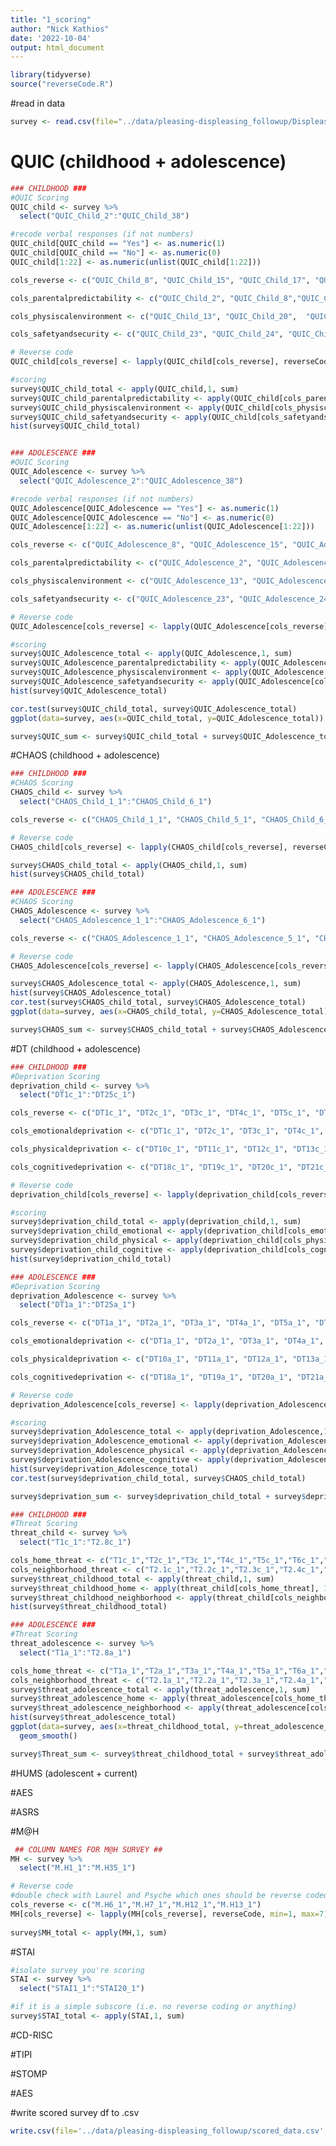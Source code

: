 ```yaml
---
title: "1_scoring"
author: "Nick Kathios"
date: '2022-10-04'
output: html_document
---
```


```r
library(tidyverse)
source("reverseCode.R")
```

#read in data
```r
survey <- read.csv(file="../data/pleasing-displeasing_followup/Displeasing)_October 18, 2022_14.03.csv")
```

# QUIC (childhood + adolescence)
```r
### CHILDHOOD ###
#QUIC Scoring
QUIC_child <- survey %>%
  select("QUIC_Child_2":"QUIC_Child_38")

#recode verbal responses (if not numbers)
QUIC_child[QUIC_child == "Yes"] <- as.numeric(1)
QUIC_child[QUIC_child == "No"] <- as.numeric(0)
QUIC_child[1:22] <- as.numeric(unlist(QUIC_child[1:22]))

cols_reverse <- c("QUIC_Child_8", "QUIC_Child_15", "QUIC_Child_17", "QUIC_Child_36")

cols_parentalpredictability <- c("QUIC_Child_2", "QUIC_Child_8","QUIC_Child_11", "QUIC_Child_12", "QUIC_Child_15","QUIC_Child_16", "QUIC_Child_17","QUIC_Child_31","QUIC_Child_32","QUIC_Child_33", "QUIC_Child_34","QUIC_Child_35")

cols_physiscalenvironment <- c("QUIC_Child_13", "QUIC_Child_20",  "QUIC_Child_26", "QUIC_Child_27", "QUIC_Child_36", "QUIC_Child_37", "QUIC_Child_38")

cols_safetyandsecurity <- c("QUIC_Child_23", "QUIC_Child_24", "QUIC_Child_25")

# Reverse code
QUIC_child[cols_reverse] <- lapply(QUIC_child[cols_reverse], reverseCode, min=0, max=1)

#scoring
survey$QUIC_child_total <- apply(QUIC_child,1, sum)
survey$QUIC_child_parentalpredictability <- apply(QUIC_child[cols_parentalpredictability], 1,sum)
survey$QUIC_child_physiscalenvironment <- apply(QUIC_child[cols_physiscalenvironment], 1,sum)
survey$QUIC_child_safetyandsecurity <- apply(QUIC_child[cols_safetyandsecurity], 1,sum)
hist(survey$QUIC_child_total)


### ADOLESCENCE ###
#QUIC Scoring
QUIC_Adolescence <- survey %>%
  select("QUIC_Adolescence_2":"QUIC_Adolescence_38")

#recode verbal responses (if not numbers)
QUIC_Adolescence[QUIC_Adolescence == "Yes"] <- as.numeric(1)
QUIC_Adolescence[QUIC_Adolescence == "No"] <- as.numeric(0)
QUIC_Adolescence[1:22] <- as.numeric(unlist(QUIC_Adolescence[1:22]))

cols_reverse <- c("QUIC_Adolescence_8", "QUIC_Adolescence_15", "QUIC_Adolescence_17", "QUIC_Adolescence_36")

cols_parentalpredictability <- c("QUIC_Adolescence_2", "QUIC_Adolescence_8","QUIC_Adolescence_11", "QUIC_Adolescence_12", "QUIC_Adolescence_15","QUIC_Adolescence_16", "QUIC_Adolescence_17","QUIC_Adolescence_31","QUIC_Adolescence_32","QUIC_Adolescence_33", "QUIC_Adolescence_34","QUIC_Adolescence_35")

cols_physiscalenvironment <- c("QUIC_Adolescence_13", "QUIC_Adolescence_20",  "QUIC_Adolescence_26", "QUIC_Adolescence_27", "QUIC_Adolescence_36", "QUIC_Adolescence_37", "QUIC_Adolescence_38")

cols_safetyandsecurity <- c("QUIC_Adolescence_23", "QUIC_Adolescence_24", "QUIC_Adolescence_25")

# Reverse code
QUIC_Adolescence[cols_reverse] <- lapply(QUIC_Adolescence[cols_reverse], reverseCode, min=0, max=1)

#scoring
survey$QUIC_Adolescence_total <- apply(QUIC_Adolescence,1, sum)
survey$QUIC_Adolescence_parentalpredictability <- apply(QUIC_Adolescence[cols_parentalpredictability], 1,sum)
survey$QUIC_Adolescence_physiscalenvironment <- apply(QUIC_Adolescence[cols_physiscalenvironment], 1,sum)
survey$QUIC_Adolescence_safetyandsecurity <- apply(QUIC_Adolescence[cols_safetyandsecurity], 1,sum)
hist(survey$QUIC_Adolescence_total)

cor.test(survey$QUIC_child_total, survey$QUIC_Adolescence_total)
ggplot(data=survey, aes(x=QUIC_child_total, y=QUIC_Adolescence_total)) + geom_point()

survey$QUIC_sum <- survey$QUIC_child_total + survey$QUIC_Adolescence_total
```

#CHAOS (childhood + adolescence)
```r
### CHILDHOOD ###
#CHAOS Scoring
CHAOS_child <- survey %>%
  select("CHAOS_Child_1_1":"CHAOS_Child_6_1")

cols_reverse <- c("CHAOS_Child_1_1", "CHAOS_Child_5_1", "CHAOS_Child_6_1")

# Reverse code
CHAOS_child[cols_reverse] <- lapply(CHAOS_child[cols_reverse], reverseCode, min=1, max=5)

survey$CHAOS_child_total <- apply(CHAOS_child,1, sum)
hist(survey$CHAOS_child_total)

### ADOLESCENCE ###
#CHAOS Scoring
CHAOS_Adolescence <- survey %>%
  select("CHAOS_Adolescence_1_1":"CHAOS_Adolescence_6_1")

cols_reverse <- c("CHAOS_Adolescence_1_1", "CHAOS_Adolescence_5_1", "CHAOS_Adolescence_6_1")

# Reverse code
CHAOS_Adolescence[cols_reverse] <- lapply(CHAOS_Adolescence[cols_reverse], reverseCode, min=1, max=5)

survey$CHAOS_Adolescence_total <- apply(CHAOS_Adolescence,1, sum)
hist(survey$CHAOS_Adolescence_total)
cor.test(survey$CHAOS_child_total, survey$CHAOS_Adolescence_total)
ggplot(data=survey, aes(x=CHAOS_child_total, y=CHAOS_Adolescence_total)) + geom_point()

survey$CHAOS_sum <- survey$CHAOS_child_total + survey$CHAOS_Adolescence_total
```

#DT (childhood + adolescence)
```r
### CHILDHOOD ###
#Deprivation Scoring
deprivation_child <- survey %>%
  select("DT1c_1":"DT25c_1")

cols_reverse <- c("DT1c_1", "DT2c_1", "DT3c_1", "DT4c_1", "DT5c_1", "DT6c_1", "DT7c_1", "DT10c_1")

cols_emotionaldeprivation <- c("DT1c_1", "DT2c_1", "DT3c_1", "DT4c_1", "DT5c_1", "DT6c_1", "DT7c_1")

cols_physicaldeprivation <- c("DT10c_1", "DT11c_1", "DT12c_1", "DT13c_1", "DT14c_1", "DT15c_1", "DT16c_1", "DT17c_1")

cols_cognitivedeprivation <- c("DT18c_1", "DT19c_1", "DT20c_1", "DT21c_1", "DT22c_1", "DT23c_1", "DT24c_1", "DT25c_1")

# Reverse code
deprivation_child[cols_reverse] <- lapply(deprivation_child[cols_reverse], reverseCode, min=1, max=4)

#scoring
survey$deprivation_child_total <- apply(deprivation_child,1, sum)
survey$deprivation_child_emotional <- apply(deprivation_child[cols_emotionaldeprivation], 1,sum)
survey$deprivation_child_physical <- apply(deprivation_child[cols_physicaldeprivation], 1,sum)
survey$deprivation_child_cognitive <- apply(deprivation_child[cols_cognitivedeprivation], 1,sum)
hist(survey$deprivation_child_total)

### ADOLESCENCE ###
#Deprivation Scoring
deprivation_Adolescence <- survey %>%
  select("DT1a_1":"DT25a_1")

cols_reverse <- c("DT1a_1", "DT2a_1", "DT3a_1", "DT4a_1", "DT5a_1", "DT6a_1", "DT7a_1", "DT10a_1")

cols_emotionaldeprivation <- c("DT1a_1", "DT2a_1", "DT3a_1", "DT4a_1", "DT5a_1", "DT6a_1", "DT7a_1")

cols_physicaldeprivation <- c("DT10a_1", "DT11a_1", "DT12a_1", "DT13a_1", "DT14a_1", "DT15a_1", "DT16a_1", "DT17a_1")

cols_cognitivedeprivation <- c("DT18a_1", "DT19a_1", "DT20a_1", "DT21a_1", "DT22a_1", "DT23a_1", "DT24a_1", "DT25a_1")

# Reverse code
deprivation_Adolescence[cols_reverse] <- lapply(deprivation_Adolescence[cols_reverse], reverseCode, min=1, max=4)

#scoring
survey$deprivation_Adolescence_total <- apply(deprivation_Adolescence,1, sum)
survey$deprivation_Adolescence_emotional <- apply(deprivation_Adolescence[cols_emotionaldeprivation], 1,sum)
survey$deprivation_Adolescence_physical <- apply(deprivation_Adolescence[cols_physicaldeprivation], 1,sum)
survey$deprivation_Adolescence_cognitive <- apply(deprivation_Adolescence[cols_cognitivedeprivation], 1,sum)
hist(survey$deprivation_Adolescence_total)
cor.test(survey$deprivation_child_total, survey$CHAOS_child_total)

survey$deprivation_sum <- survey$deprivation_child_total + survey$deprivation_Adolescence_total

### CHILDHOOD ###
#Threat Scoring
threat_child <- survey %>%
  select("T1c_1":"T2.8c_1")

cols_home_threat <- c("T1c_1","T2c_1","T3c_1","T4c_1","T5c_1","T6c_1","T7c_1","T8c_1","T9c_1","T10c_1","T11c_1","T12c_1")
cols_neighborhood_threat <- c("T2.1c_1","T2.2c_1","T2.3c_1","T2.4c_1","T2.5c_1","T2.6c_1","T2.7c_1","T2.8c_1")
survey$threat_childhood_total <- apply(threat_child,1, sum)
survey$threat_childhood_home <- apply(threat_child[cols_home_threat], 1,sum)
survey$threat_childhood_neighborhood <- apply(threat_child[cols_neighborhood_threat], 1,sum)
hist(survey$threat_childhood_total)

### ADOLESCENCE ###
#Threat Scoring
threat_adolescence <- survey %>%
  select("T1a_1":"T2.8a_1")

cols_home_threat <- c("T1a_1","T2a_1","T3a_1","T4a_1","T5a_1","T6a_1","T7a_1","T8a_1","T9a_1","T10a_1","T11a_1","T12a_1")
cols_neighborhood_threat <- c("T2.1a_1","T2.2a_1","T2.3a_1","T2.4a_1","T2.5a_1","T2.6a_1","T2.7a_1","T2.8a_1")
survey$threat_adolescence_total <- apply(threat_adolescence,1, sum)
survey$threat_adolescence_home <- apply(threat_adolescence[cols_home_threat], 1,sum)
survey$threat_adolescence_neighborhood <- apply(threat_adolescence[cols_neighborhood_threat], 1,sum)
hist(survey$threat_adolescence_total)
ggplot(data=survey, aes(x=threat_childhood_total, y=threat_adolescence_total)) + geom_point()+
  geom_smooth()

survey$Threat_sum <- survey$threat_childhood_total + survey$threat_adolescence_total
```

#HUMS (adolescent + current)

#AES

#ASRS

#M@H
```r
 ## COLUMN NAMES FOR M@H SURVEY ## 
MH <- survey %>%
  select("M.H1_1":"M.H35_1")

# Reverse code
#double check with Laurel and Psyche which ones should be reverse coded in ones we changed 
cols_reverse <- c("M.H6_1","M.H7_1","M.H12_1","M.H13_1")
MH[cols_reverse] <- lapply(MH[cols_reverse], reverseCode, min=1, max=7)
 
survey$MH_total <- apply(MH,1, sum)
```

#STAI
```r
#isolate survey you're scoring
STAI <- survey %>%
  select("STAI1_1":"STAI20_1")

#if it is a simple subscore (i.e. no reverse coding or anything)
survey$STAI_total <- apply(STAI,1, sum)
```

#CD-RISC

#TIPI

#STOMP

#AES

#write scored survey df to .csv
```r
write.csv(file='../data/pleasing-displeasing_followup/scored_data.csv', survey)
```